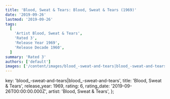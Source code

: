 ```yaml
---
title: 'Blood, Sweat & Tears: Blood, Sweat & Tears (1969)'
date: '2019-09-26'
lastmod: '2019-09-26'
tags:
  [
    'Artist Blood, Sweat & Tears',
    'Rated 3',
    'Release Year 1969',
    'Release Decade 1960',
  ]
summary: 'Rated 3'
authors: ['default']
images: ['/content/images/blood_-sweat-and-tears|blood_-sweat-and-tears.jpg']
---
```


  key: 'blood_-sweat-and-tears|blood_-sweat-and-tears',
  title: 'Blood, Sweat & Tears',
  release_year: 1969,
  rating: 6,
  rating_date: '2019-09-26T00:00:00.000Z',
  artist: 'Blood, Sweat & Tears',
};

<MusicRating data={data} />
